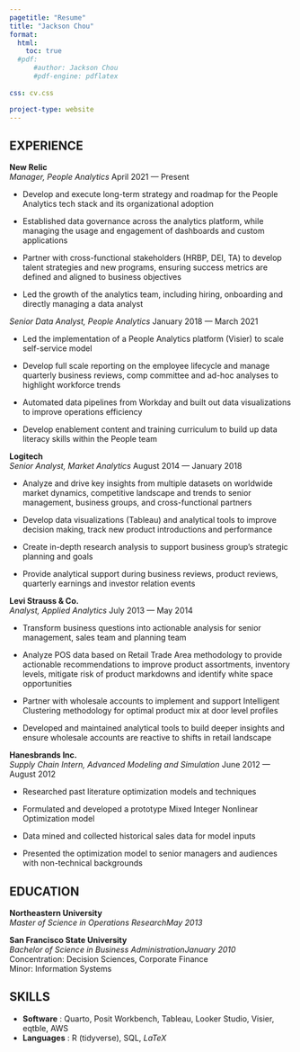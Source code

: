 ```yaml
---
pagetitle: "Resume"
title: "Jackson Chou"
format:
  html:
    toc: true
  #pdf:
      #author: Jackson Chou
      #pdf-engine: pdflatex
    
css: cv.css

project-type: website
---
```


## EXPERIENCE

**New Relic**\
*Manager, People Analytics* [April 2021 --- Present]{.cvdate}

-   Develop and execute long-term strategy and roadmap for the People Analytics tech stack and its organizational adoption

-   Established data governance across the analytics platform, while managing the usage and engagement of dashboards and custom applications

-   Partner with cross-functional stakeholders (HRBP, DEI, TA) to develop talent strategies and new programs, ensuring success metrics are defined and aligned to business objectives

-   Led the growth of the analytics team, including hiring, onboarding and directly managing a data analyst

*Senior Data Analyst, People Analytics* [January 2018 --- March 2021]{.cvdate}

-   Led the implementation of a People Analytics platform (Visier) to scale self-service model

-   Develop full scale reporting on the employee lifecycle and manage quarterly business reviews, comp committee and ad-hoc analyses to highlight workforce trends

-   Automated data pipelines from Workday and built out data visualizations to improve operations efficiency

-   Develop enablement content and training curriculum to build up data literacy skills within the People team

**Logitech**\
*Senior Analyst, Market Analytics* [August 2014 --- January 2018]{.cvdate}

-   Analyze and drive key insights from multiple datasets on worldwide market dynamics, competitive landscape and trends to senior management, business groups, and cross-functional partners

-   Develop data visualizations (Tableau) and analytical tools to improve decision making, track new product introductions and performance

-   Create in-depth research analysis to support business group's strategic planning and goals

-   Provide analytical support during business reviews, product reviews, quarterly earnings and investor relation events

**Levi Strauss & Co.**\
*Analyst, Applied Analytics* [July 2013 --- May 2014]{.cvdate}

-   Transform business questions into actionable analysis for senior management, sales team and
planning team

-   Analyze POS data based on Retail Trade Area methodology to provide actionable recommendations
to improve product assortments, inventory levels, mitigate risk of product markdowns and identify
white space opportunities

-   Partner with wholesale accounts to implement and support Intelligent Clustering methodology for
optimal product mix at door level profiles

-   Developed and maintained analytical tools to build deeper insights and ensure wholesale accounts
are reactive to shifts in retail landscape

**Hanesbrands Inc.**\
*Supply Chain Intern, Advanced Modeling and Simulation* [June 2012 --- August 2012]{.cvdate}

-   Researched past literature optimization models and techniques

-   Formulated and developed a prototype Mixed Integer Nonlinear Optimization model

-   Data mined and collected historical sales data for model inputs

-   Presented the optimization model to senior managers and audiences with non-technical backgrounds

## EDUCATION

**Northeastern University**\
*Master of Science in Operations Research*[*May 2013*]{.cvdate}

**San Francisco State University**\
*Bachelor of Science in Business Administration*[*January 2010*]{.cvdate}\
Concentration: Decision Sciences, Corporate Finance\
Minor: Information Systems

## SKILLS

-   **Software** : Quarto, Posit Workbench, Tableau, Looker Studio, Visier, eqtble, AWS
-   **Languages** : R (tidyverse), SQL, $LaTeX$
